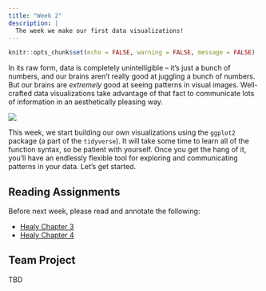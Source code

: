 ```yaml
---
title: "Week 2"
description: |
  The week we make our first data visualizations!
---
```


```r
knitr::opts_chunk$set(echo = FALSE, warning = FALSE, message = FALSE)
```

In its raw form, data is completely unintelligible -- it's just a bunch of numbers, and our brains aren't really good at juggling a bunch of numbers. But our brains are *extremely* good at seeing patterns in visual images. Well-crafted data visualizations take advantage of that fact to communicate lots of information in an aesthetically pleasing way. 

![](img/ross.png)

This week, we start building our own visualizations using the `ggplot2` package (a part of the `tidyverse`). It will take some time to learn all of the function syntax, so be patient with yourself. Once you get the hang of it, you'll have an endlessly flexible tool for exploring and communicating patterns in your data. Let's get started.

## Reading Assignments

Before next week, please read and annotate the following:

- [Healy Chapter 3](https://socviz.co/makeplot.html)
- [Healy Chapter 4](https://socviz.co/groupfacettx.html)

## Team Project

TBD